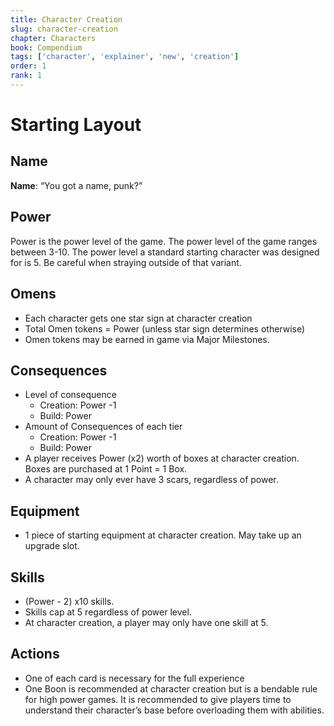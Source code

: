 ```yaml
---
title: Character Creation
slug: character-creation
chapter: Characters
book: Compendium
tags: ['character', 'explainer', 'new', 'creation']
order: 1
rank: 1
---
```


# Starting Layout

## Name

**Name**: “You got a name, punk?”

## Power

Power is the power level of the game. The power level of the game ranges between 3-10. The power level a standard starting character was designed for is 5. Be careful when straying outside of that variant.

## Omens

-   Each character gets one star sign at character creation
-   Total Omen tokens = Power (unless star sign determines otherwise)
-   Omen tokens may be earned in game via Major Milestones.

## Consequences

-   Level of consequence
    -   Creation: Power -1
    -   Build: Power
-   Amount of Consequences of each tier
    -   Creation: Power -1
    -   Build: Power
-   A player receives Power (x2) worth of boxes at character creation. Boxes are purchased at 1 Point = 1 Box.
-   A character may only ever have 3 scars, regardless of power.

## Equipment

-   1 piece of starting equipment at character creation. May take up an upgrade slot.

## Skills

-   (Power - 2) x10 skills.
-   Skills cap at 5 regardless of power level.
-   At character creation, a player may only have one skill at 5.

## Actions

-   One of each card is necessary for the full experience
-   One Boon is recommended at character creation but is a bendable rule for high power games. It is recommended to give players time to understand their character’s base before overloading them with abilities.
